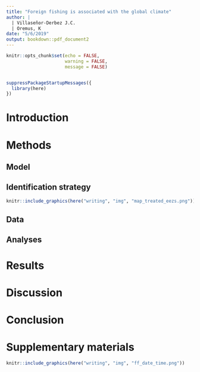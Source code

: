 ```yaml
---
title: "Foreign fishing is associated with the global climate"
author: |
  | Villaseñor-Derbez J.C.
  | Oremus, K
date: "5/6/2019"
output: bookdown::pdf_document2
---
```


```r
knitr::opts_chunk$set(echo = FALSE,
                      warning = FALSE,
                      message = FALSE)


suppressPackageStartupMessages({
  library(here)
})
```

# Introduction

# Methods

## Model

## Identification strategy

```r
knitr::include_graphics(here("writing", "img", "map_treated_eezs.png"))
```

## Data

## Analyses

# Results

# Discussion

# Conclusion

# Supplementary materials

```r
knitr::include_graphics(here("writing", "img", "ff_date_time.png"))
```
